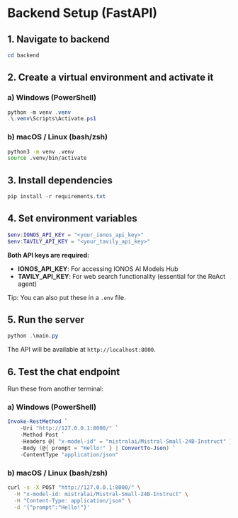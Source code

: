# Backend Setup (FastAPI)

## 1. Navigate to backend

```powershell
cd backend
```

## 2. Create a virtual environment and activate it

### a) Windows (PowerShell)

```powershell
python -m venv .venv
.\.venv\Scripts\Activate.ps1
```

### b) macOS / Linux (bash/zsh)

```bash
python3 -m venv .venv
source .venv/bin/activate
```

## 3. Install dependencies

```powershell
pip install -r requirements.txt
```

## 4. Set environment variables

```powershell
$env:IONOS_API_KEY = "<your_ionos_api_key>"
$env:TAVILY_API_KEY = "<your_tavily_api_key>"
```

**Both API keys are required:**
- **IONOS_API_KEY**: For accessing IONOS AI Models Hub
- **TAVILY_API_KEY**: For web search functionality (essential for the ReAct agent)

Tip: You can also put these in a `.env` file.

## 5. Run the server

```powershell
python .\main.py
```

The API will be available at `http://localhost:8000`.

## 6. Test the chat endpoint

Run these from another terminal:

### a) Windows (PowerShell)

```powershell
Invoke-RestMethod `
	-Uri "http://127.0.0.1:8000/" `
	-Method Post `
	-Headers @{ "x-model-id" = "mistralai/Mistral-Small-24B-Instruct" } `
	-Body (@{ prompt = "Hello!" } | ConvertTo-Json) `
	-ContentType "application/json"
```

### b) macOS / Linux (bash/zsh)

```bash
curl -s -X POST "http://127.0.0.1:8000/" \
  -H "x-model-id: mistralai/Mistral-Small-24B-Instruct" \
  -H "Content-Type: application/json" \
  -d '{"prompt":"Hello!"}'
```
